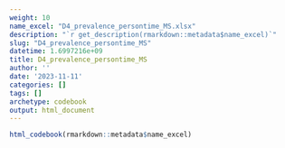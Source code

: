 ```yaml
---
weight: 10
name_excel: "D4_prevalence_persontime_MS.xlsx"
description: "`r get_description(rmarkdown::metadata$name_excel)`"
slug: "D4_prevalence_persontime_MS"
datetime: 1.6997216e+09
title: D4_prevalence_persontime_MS
author: ''
date: '2023-11-11'
categories: []
tags: []
archetype: codebook
output: html_document
---
```


```r
html_codebook(rmarkdown::metadata$name_excel)
```
